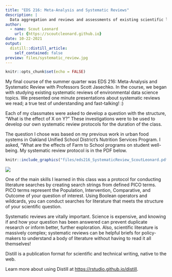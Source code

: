 ```yaml
---
title: "EDS 216: Meta-Analysis and Systematic Reviews"
description: |
  Data aggregation and reviews and assessments of existing scientific literature!
author:
  - name: Scout Leonard
    url: {https://scoutcleonard.github.io}
date: 10-22-2021
output:
  distill::distill_article:
    self_contained: false
preview: files/systematic_review.jpg
---
```



```r
knitr::opts_chunk$set(echo = FALSE)
```

My final course of the summer quarter was EDS 216: Meta-Analysis and Systematic Review with Professors Scott Jasechko. In the course, we began with studying existing systematic reviews of environmental data science topics. We presented one minute presentations about systematic reviews we read; a true test of understanding and fast-talking! :)

Each of my classmates were asked to develop a question with the structure, "What is the effect of X on Y?" These investigations were to be used to develop our own systematic review protocols for the duration of the class. 

The question I chose was based on my previous work in urban food systems in Oakland Unified School District's Nutrition Services Program. I asked, "What are the effects of Farm to School programs on student well-being. My systematic review protocol is in the PDF below. 

```r
knitr::include_graphics("files/eds216_SystematicReview_ScoutLeonard.pdf")
```


![]("files/eds216_SystematicReview_ScoutLeonard.pdf")


One of the main skills I learned in this class was a protocol for conducting literature searches by creating search strings from defined PICO terms. PICO terms represent the Population, Intervention, Comparative, and Outcome of your question of interest. Using Boolean operators and wildcards, you can conduct searches for literature that meets the structure of your scientific question. 

Systematic reviews are vitally important. Science is expensive, and knowing if and how your question has been answered can prevent duplicate research or inform better, further exploration. Also, scientific literature is massively complex; systematic reviews can be helpful briefs for policy-makers to understand a body of literature without having to read it all themselves!

Distill is a publication format for scientific and technical writing, native to the web.

Learn more about using Distill at <https://rstudio.github.io/distill>.


